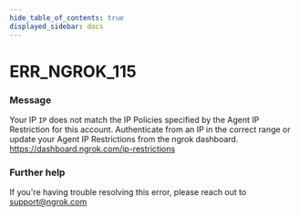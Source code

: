 ```yaml
---
hide_table_of_contents: true
displayed_sidebar: docs
---
```



# ERR_NGROK_115

### Message

Your IP `IP` does not match the IP Policies specified by the Agent IP Restriction for this account. Authenticate from an IP in the correct range or update your Agent IP Restrictions from the ngrok dashboard. https://dashboard.ngrok.com/ip-restrictions

<ErrorDetails error="err_ngrok_115" />

### Further help

If you're having trouble resolving this error, please reach out to [support@ngrok.com](mailto:support@ngrok.com?subject=Help%20with%20ERR_NGROK_115)
